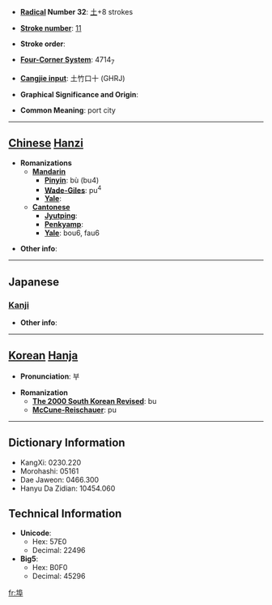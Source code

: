 * '''[[Wiktionary:Chinese radical index| Radical]] Number 32''': [[Wiktionary:Chinese radical index 土|土]]+8 strokes

* '''[[Wiktionary:Chinese total strokes index|Stroke number]]''': [[Wiktionary:Chinese total strokes index 11|11]]

* '''Stroke order''': 

* '''[[Wiktionary:Chinese four corner index|Four-Corner System]]''': 4714<sub>7</sub>

* '''[[Wiktionary:Chinese Cangjie index|Cangjie input]]''': 土竹口十 (GHRJ)

* '''Graphical Significance and Origin''': 

* '''Common Meaning''': port city

----

== [[Chinese]] [[Hanzi]] ==

* '''Romanizations'''
** '''[[Mandarin]]'''
*** '''[[Pinyin]]''': bù (bu4)
*** '''[[Wade-Giles]]''': pu<sup>4</sup>
*** '''[[Yale]]''': 
** '''[[Cantonese]]'''
*** '''[[Jyutping]]''':
*** '''[[Penkyamp]]''': 
*** '''[[Yale]]''': bou6, fau6

* '''Other info''': 

----

==Japanese==
===[[Kanji]]===
{{kanji|on readings=[[ふ]] (fu)
|kun readings=[[つか]] (tsuka), [[はとば]] (hatoba)
}}

* '''Other info''':  

----

== [[Korean]] [[Hanja]] ==

* '''Pronunciation''': 부

* '''Romanization'''
** '''[[The 2000 South Korean Revised Romanization|The 2000 South Korean Revised]]''': bu
** '''[[McCune-Reischauer]]''': pu

----

== Dictionary Information ==

* KangXi: 0230.220
* Morohashi: 05161
* Dae Jaweon: 0466.300
* Hanyu Da Zidian: 10454.060

== Technical Information ==

* '''Unicode''':
** Hex: 57E0
** Decimal: 22496
* '''Big5''':
** Hex: B0F0
** Decimal: 45296

[[fr:埠]]